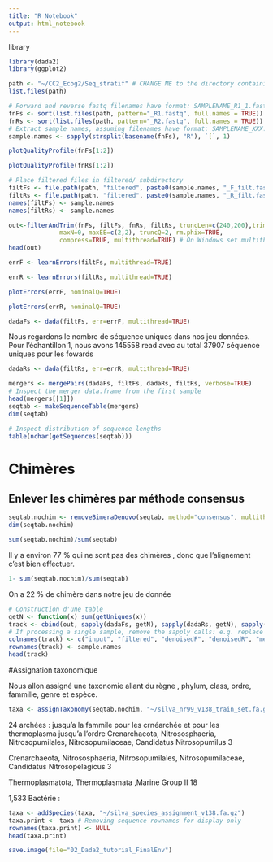 ```yaml
---
title: "R Notebook"
output: html_notebook
---
```


library 
```r
library(dada2)
library(ggplot2)
```



```r
path <- "~/CC2_Ecog2/Seq_stratif" # CHANGE ME to the directory containing the fastq files after unzipping.
list.files(path)
```



```r
# Forward and reverse fastq filenames have format: SAMPLENAME_R1_1.fastq and SAMPLENAME_R2_1.fastq
fnFs <- sort(list.files(path, pattern="_R1.fastq", full.names = TRUE))
fnRs <- sort(list.files(path, pattern="_R2.fastq", full.names = TRUE))
# Extract sample names, assuming filenames have format: SAMPLENAME_XXX.fastq
sample.names <- sapply(strsplit(basename(fnFs), "R"), `[`, 1)
```


```r
plotQualityProfile(fnFs[1:2])
```


```r
plotQualityProfile(fnRs[1:2])
```


```r
# Place filtered files in filtered/ subdirectory
filtFs <- file.path(path, "filtered", paste0(sample.names, "_F_filt.fastq.gz"))
filtRs <- file.path(path, "filtered", paste0(sample.names, "_R_filt.fastq.gz"))
names(filtFs) <- sample.names
names(filtRs) <- sample.names
```


```r
out<-filterAndTrim(fnFs, filtFs, fnRs, filtRs, truncLen=c(240,200),trimLeft=21,
              maxN=0, maxEE=c(2,2), truncQ=2, rm.phix=TRUE,
              compress=TRUE, multithread=TRUE) # On Windows set multithread=FALSE
head(out)
```

```r
errF <- learnErrors(filtFs, multithread=TRUE)
```


```r
errR <- learnErrors(filtRs, multithread=TRUE)
```


```r
plotErrors(errF, nominalQ=TRUE)
```


```r
plotErrors(errR, nominalQ=TRUE)
```

```r
dadaFs <- dada(filtFs, err=errF, multithread=TRUE)
```
Nous regardons le nombre de séquence uniques dans nos jeu données.  Pour l'échantillon 1, nous avons 145558 read avec au total 37907 séquence uniques pour les fowards

```r
dadaRs <- dada(filtRs, err=errR, multithread=TRUE)
```

```r
mergers <- mergePairs(dadaFs, filtFs, dadaRs, filtRs, verbose=TRUE)
# Inspect the merger data.frame from the first sample
head(mergers[[1]])
seqtab <- makeSequenceTable(mergers)
dim(seqtab)
```

```r
# Inspect distribution of sequence lengths
table(nchar(getSequences(seqtab)))
```
# Chimères
## Enlever les chimères par méthode consensus 

```r
seqtab.nochim <- removeBimeraDenovo(seqtab, method="consensus", multithread=TRUE, verbose=TRUE)
dim(seqtab.nochim)
```

```r
sum(seqtab.nochim)/sum(seqtab)
```
Il y a environ 77 % qui ne sont pas des chimères , donc que l'alignement c'est bien effectuer. 
```r
1- sum(seqtab.nochim)/sum(seqtab)
```

On a 22 % de chimère dans notre jeu de donnée 
```r
# Construction d'une table 
getN <- function(x) sum(getUniques(x))
track <- cbind(out, sapply(dadaFs, getN), sapply(dadaRs, getN), sapply(mergers, getN), rowSums(seqtab.nochim))
# If processing a single sample, remove the sapply calls: e.g. replace sapply(dadaFs, getN) with getN(dadaFs)
colnames(track) <- c("input", "filtered", "denoisedF", "denoisedR", "merged", "nonchim")
rownames(track) <- sample.names
head(track)
```

#Assignation taxonomique

Nous allon assigné une taxonomie allant du règne , phylum, class, ordre, fammille, genre et espèce. 
```r
taxa <- assignTaxonomy(seqtab.nochim, "~/silva_nr99_v138_train_set.fa.gz", multithread=TRUE)
```

24 archées : jusqu'a la fammile pour les crnéarchée et pour les thermoplasma jusqu'a l'ordre
Crenarchaeota, Nitrososphaeria, Nitrosopumilales, Nitrosopumilaceae, Candidatus Nitrosopumilus   3

Crenarchaeota, Nitrososphaeria, Nitrosopumilales, Nitrosopumilaceae, Candidatus Nitrosopelagicus  3

Thermoplasmatota, Thermoplasmata ,Marine Group II 18 

1,533 Bactérie : 


```r
taxa <- addSpecies(taxa, "~/silva_species_assignment_v138.fa.gz")
taxa.print <- taxa # Removing sequence rownames for display only
rownames(taxa.print) <- NULL
head(taxa.print)

```


```r
save.image(file="02_Dada2_tutorial_FinalEnv")
```

